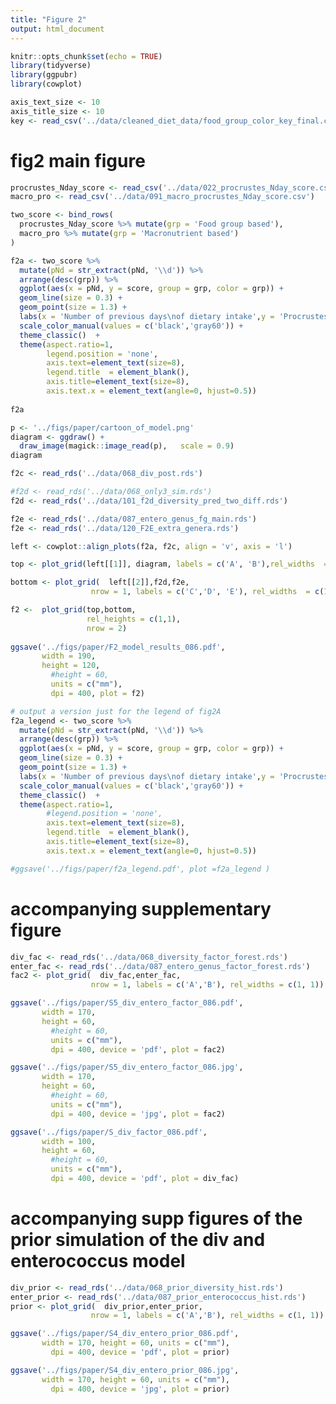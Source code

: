 ```yaml
---
title: "Figure 2"
output: html_document
---
```


```r
knitr::opts_chunk$set(echo = TRUE)
library(tidyverse)
library(ggpubr)
library(cowplot)
```

```r
axis_text_size <- 10
axis_title_size <- 10
key <- read_csv('../data/cleaned_diet_data/food_group_color_key_final.csv', col_types = 'ccccc')
```

# fig2 main figure

```r
procrustes_Nday_score <- read_csv('../data/022_procrustes_Nday_score.csv')
macro_pro <- read_csv('../data/091_macro_procrustes_Nday_score.csv')

two_score <- bind_rows(
  procrustes_Nday_score %>% mutate(grp = 'Food group based'), 
  macro_pro %>% mutate(grp = 'Macronutrient based')
)
```


```r
f2a <- two_score %>% 
  mutate(pNd = str_extract(pNd, '\\d')) %>% 
  arrange(desc(grp)) %>% 
  ggplot(aes(x = pNd, y = score, group = grp, color = grp)) +
  geom_line(size = 0.3) +
  geom_point(size = 1.3) +
  labs(x = 'Number of previous days\nof dietary intake',y = 'Procrustes score') +
  scale_color_manual(values = c('black','gray60')) +
  theme_classic()  +
  theme(aspect.ratio=1,
        legend.position = 'none',
        axis.text=element_text(size=8), 
        legend.title  = element_blank(),
        axis.title=element_text(size=8),
        axis.text.x = element_text(angle=0, hjust=0.5)) 
    
f2a
```
```r
p <- '../figs/paper/cartoon_of_model.png'
diagram <- ggdraw() +
  draw_image(magick::image_read(p),   scale = 0.9) 
diagram 
```

```r
f2c <- read_rds('../data/068_div_post.rds')

#f2d <- read_rds('../data/068_only3_sim.rds')
f2d <- read_rds('../data/101_f2d_diversity_pred_two_diff.rds')

f2e <- read_rds('../data/087_entero_genus_fg_main.rds')
f2e <- read_rds('../data/120_F2E_extra_genera.rds')
```


```r
left <- cowplot::align_plots(f2a, f2c, align = 'v', axis = 'l')

top <- plot_grid(left[[1]], diagram, labels = c('A', 'B'),rel_widths  = c(1, 2) )

bottom <- plot_grid(  left[[2]],f2d,f2e, 
                  nrow = 1, labels = c('C','D', 'E'), rel_widths  = c(1, 1, 1.1), align = 'hv')

f2 <-  plot_grid(top,bottom,
                 rel_heights = c(1,1),
                 nrow = 2)
 
ggsave('../figs/paper/F2_model_results_086.pdf',
       width = 190,
       height = 120,
         #height = 60,
         units = c("mm"),
         dpi = 400, plot = f2)
```


```r
# output a version just for the legend of fig2A
f2a_legend <- two_score %>% 
  mutate(pNd = str_extract(pNd, '\\d')) %>% 
  arrange(desc(grp)) %>% 
  ggplot(aes(x = pNd, y = score, group = grp, color = grp)) +
  geom_line(size = 0.3) +
  geom_point(size = 1.3) +
  labs(x = 'Number of previous days\nof dietary intake',y = 'Procrustes score') +
  scale_color_manual(values = c('black','gray60')) +
  theme_classic()  +
  theme(aspect.ratio=1,
        #legend.position = 'none',
        axis.text=element_text(size=8), 
        legend.title  = element_blank(),
        axis.title=element_text(size=8),
        axis.text.x = element_text(angle=0, hjust=0.5)) 

#ggsave('../figs/paper/f2a_legend.pdf', plot =f2a_legend )
```

# accompanying supplementary figure

```r
div_fac <- read_rds('../data/068_diversity_factor_forest.rds')
enter_fac <- read_rds('../data/087_entero_genus_factor_forest.rds')
fac2 <- plot_grid(  div_fac,enter_fac,
                  nrow = 1, labels = c('A','B'), rel_widths = c(1, 1))

ggsave('../figs/paper/S5_div_entero_factor_086.pdf',
       width = 170,
       height = 60, 
         #height = 60,
         units = c("mm"),
         dpi = 400, device = 'pdf', plot = fac2)

ggsave('../figs/paper/S5_div_entero_factor_086.jpg',
       width = 170,
       height = 60, 
         #height = 60,
         units = c("mm"),
         dpi = 400, device = 'jpg', plot = fac2)

ggsave('../figs/paper/S_div_factor_086.pdf',
       width = 100,
       height = 60, 
         #height = 60,
         units = c("mm"),
         dpi = 400, device = 'pdf', plot = div_fac)
```

# accompanying supp figures of the prior simulation of the div and enterococcus model

```r
div_prior <- read_rds('../data/068_prior_diversity_hist.rds')
enter_prior <- read_rds('../data/087_prior_enterococcus_hist.rds')
prior <- plot_grid(  div_prior,enter_prior,
                  nrow = 1, labels = c('A','B'), rel_widths = c(1, 1))

ggsave('../figs/paper/S4_div_entero_prior_086.pdf',
       width = 170, height = 60, units = c("mm"),
         dpi = 400, device = 'pdf', plot = prior)

ggsave('../figs/paper/S4_div_entero_prior_086.jpg',
       width = 170, height = 60, units = c("mm"),
         dpi = 400, device = 'jpg', plot = prior)
```

